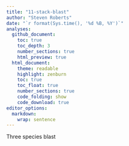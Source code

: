 ```yaml
---
title: "11-stack-blast"
author: "Steven Roberts"
date: "`r format(Sys.time(), '%d %B, %Y')`"  
analyses: 
  github_document:
    toc: true
    toc_depth: 3
    number_sections: true
    html_preview: true
  html_document:
    theme: readable
    highlight: zenburn
    toc: true
    toc_float: true
    number_sections: true
    code_folding: show
    code_download: true
editor_options: 
  markdown: 
    wrap: sentence
---
```


Three species blast 

